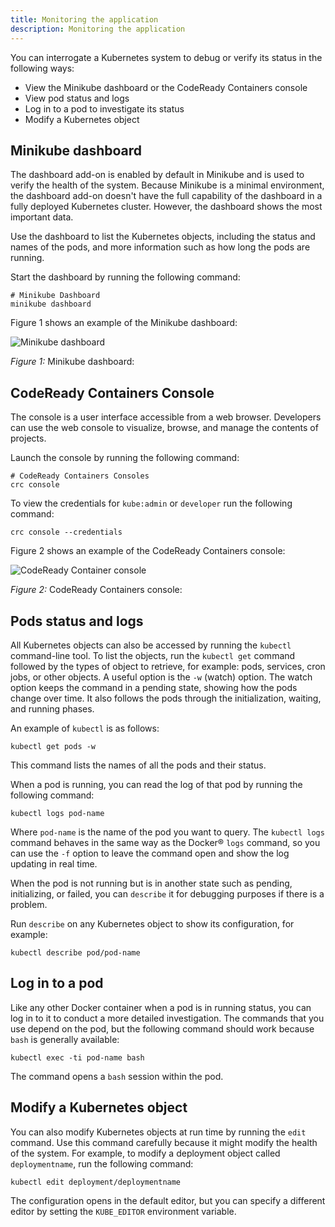 ```yaml
---
title: Monitoring the application
description: Monitoring the application
---
```


You can interrogate a Kubernetes system to debug or verify its status in the following ways:

* View the Minikube dashboard or the CodeReady Containers console
* View pod status and logs
* Log in to a pod to investigate its status
* Modify a Kubernetes object

## Minikube dashboard

The dashboard add-on is enabled by default in Minikube and is used to verify the health of the system.
Because Minikube is a minimal environment, the dashboard add-on doesn't have the full capability of the dashboard in a fully deployed Kubernetes cluster. However, the dashboard shows the most important data.

Use the dashboard to list the Kubernetes objects, including the status and names of the pods, and more information such as how long the pods are running.

Start the dashboard by running the following command:

```shell
# Minikube Dashboard
minikube dashboard
```

Figure 1 shows an example of the Minikube dashboard:

![Minikube dashboard](../../images/Minikube-dashboard.png)
<Caption>

*Figure 1:* Minikube dashboard:

</Caption>

## CodeReady Containers Console

The console is a user interface accessible from a web browser. Developers can use the web console to visualize, browse, and manage the contents of projects.

Launch the console by running the following command:

```shell
# CodeReady Containers Consoles
crc console
```

To view the credentials for `kube:admin` or `developer` run the following command:

```shell
crc console --credentials
```

Figure 2 shows an example of the CodeReady Containers console:

![CodeReady Container console](../../images/crc_console.png)
<Caption>

*Figure 2:* CodeReady Containers console:

</Caption>

## Pods status and logs

All Kubernetes objects can also be accessed by running the `kubectl` command-line tool. To list the objects, run the `kubectl get` command followed by the types of object to retrieve, for example: pods, services, cron jobs, or other objects.
A useful option is the `-w` (watch) option. The watch option keeps the command in a pending state, showing how the pods change over time. It also follows the pods through the initialization, waiting, and running phases.

An example of `kubectl` is as follows:

```shell
kubectl get pods -w
```

This command lists the names of all the pods and their status.

When a pod is running, you can read the log of that pod by running the following command:

```shell
kubectl logs pod-name
```

Where `pod-name` is the name of the pod you want to query. The `kubectl logs` command behaves in the same way as the Docker® `logs` command, so you can use the `-f` option to leave the command open and show the log updating in real time.

When the pod is not running but is in another state such as pending, initializing, or failed, you can `describe` it for debugging purposes if there is a problem.

Run `describe` on any Kubernetes object to show its configuration, for example:

```shell
kubectl describe pod/pod-name
```

## Log in to a pod

Like any other Docker container when a pod is in running status, you can log in to it to conduct a more detailed investigation.
The commands that you use depend on the pod, but the following command should work because `bash` is generally available:

```shell
kubectl exec -ti pod-name bash
```

The command opens a `bash` session within the pod.

## Modify a Kubernetes object

You can also modify Kubernetes objects at run time by running the `edit` command. Use this command carefully because it might modify the health of the system.
For example, to modify a deployment object called `deploymentname`, run the following command:

```shell
kubectl edit deployment/deploymentname
```

The configuration opens in the default editor, but you can specify a different editor by setting the `KUBE_EDITOR` environment variable.
